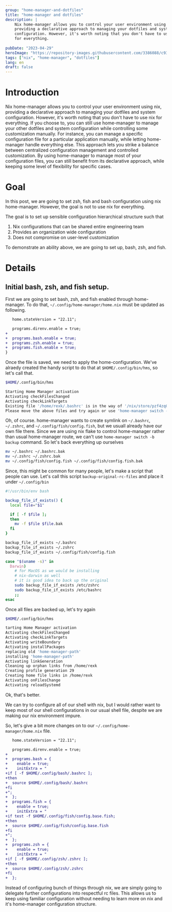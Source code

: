 ```yaml
---
group: "home-manager-and-dotfiles"
title: "home-manager and dotfiles"
description: |
    Nix home-manager allows you to control your user environment using nix,
    providing a declarative approach to managing your dotfiles and system 
    configuration. However, it's worth noting that you don't have to use nix 
    for everything.
    
pubDate: "2023-04-29"
heroImage: "https://repository-images.githubusercontent.com/3386088/c9347c80-7b49-11e9-972e-03413da7be7a"
tags: ["nix", "home-manager", "dotfiles"]
lang: en
draft: false
---
```


# Introduction

Nix home-manager allows you to control your user environment using nix,
providing a declarative approach to managing your dotfiles and system
configuration. However, it's worth noting that you don't have to use nix
for everything. If you choose to, you can still use home-manager to manage
your other dotfiles and system configuration while controlling some
customization manually. For instance, you can manage a specific
configuration file for a particular application manually, while letting
home-manager handle everything else. This approach lets you strike
a balance between centralized configuration management and controlled
customization. By using home-manager to manage most of
your configuration files, you can still benefit from its declarative
approach, while keeping some level of flexibility for specific cases.

# Goal

In this post, we are going to set zsh, fish and bash configuration using
nix home-manager. However, the goal is not to use nix for everything.

The goal is to set up sensible configuration hierarchical structure such that

1. Nix configurations that can be shared entire engineering team
1. Provides an organization wide configuration
1. Does not compromise on user-level customization

To demonstrate an ability above, we are going to set up, bash, zsh, and fish.

# Details

## Initial bash, zsh, and fish setup.

First we are going to set bash, zsh, and fish enabled through home-manager. To do that,
`~/.config/home-manager/home.nix` must be updated as following.

```diff
   home.stateVersion = "22.11";

   programs.direnv.enable = true;
+
+  programs.bash.enable = true;
+  programs.zsh.enable = true;
+  programs.fish.enable = true;
}
```

Once the file is saved, we need to apply the home-configuration. We've alraedy created the handy
script to do that at `$HOME/.config/bin/hms`, so let's call that.


```sh
$HOME/.config/bin/hms

Starting Home Manager activation
Activating checkFilesChanged
Activating checkLinkTargets
Existing file '/home/rexk/.bashrc' is in the way of '/nix/store/pzf4zq0ls1lj7jqfch0yf114mw8gn3hj-home-manager-files/.bashrc'
Please move the above files and try again or use 'home-manager switch -b backup' to back up existing files automatically.
```

Oh, of course. home-manager wants to create symlink on  `~/.bashrc`, `~/.zshrc`, and `~/.config/fish/config.fish`,
but we usuall already have our own file there. Since we are using
nix flake to control home-manager rather than usual home-manager route, we can't use
`home-manager switch -b backup` command. So let's back everything up ourselves

```sh
mv ~/.bashrc ~/.bashrc.bak
mv ~/.zshrc ~/.zshrc.bak
mv ~/.config/fish/config.fish ~/.config/fish/config.fish.bak
```

Since, this might be common for many people, let's make a script that people can use.
Let's call this script `backup-original-rc-files` and place it under `~/.config/bin`

```sh
#!/usr/bin/env bash

backup_file_if_exists() {
  local file="$1"

  if [ -f $file ];
  then
    mv -f $file $file.bak 
  fi
}

backup_file_if_exists ~/.bashrc
backup_file_if_exists ~/.zshrc
backup_file_if_exists ~/.config/fish/config.fish

case "$(uname -s)" in
  Darwin)
    # for MacOS as we would be installing 
    # nix-darwin as well
    # it is good idea to back up the original 
    sudo backup_file_if_exists /etc/zshrc
    sudo backup_file_if_exists /etc/bashrc
    ;;
esac
```

Once all files are backed up, let's try again

```sh
$HOME/.config/bin/hms

tarting Home Manager activation
Activating checkFilesChanged
Activating checkLinkTargets
Activating writeBoundary
Activating installPackages
replacing old 'home-manager-path'
installing 'home-manager-path'
Activating linkGeneration
Cleaning up orphan links from /home/rexk
Creating profile generation 29
Creating home file links in /home/rexk
Activating onFilesChange
Activating reloadSystemd
```

Ok, that's better.

We can try to configure all of our shell with nix, but I would rather want to keep most of our
shell configurations in our usual shell file, despite we are making our nix environment impure.

So, let's give a bit more changes on to our `~/.config/home-manager/home.nix` file.


```diff
   home.stateVersion = "22.11";

   programs.direnv.enable = true;
+
+  programs.bash = {
+    enable = true;
+    initExtra = "
+if [ -f $HOME/.config/bash/.bashrc ];
+then
+  source $HOME/.config/bash/.bashrc
+fi
+";
+  };
+  programs.fish = {
+    enable = true;
+    initExtra = "
+if test -f $HOME/.config/fish/config.base.fish;
+then
+  source $HOME/.config/fish/config.base.fish
+fi
+";
+  };
+  programs.zsh = {
+    enable = true;
+    initExtra = "
+if [ -f $HOME/.config/zsh/.zshrc ];
+then
+  source $HOME/.config/zsh/.zshrc
+fi
+  };
```

Instead of configuring bunch of things through nix, we are simply going to delegate
further configurations into respectful rc files. This allows us to keep using familiar
configuration without needing to learn more on nix and it's home-manager configuration
structure.


